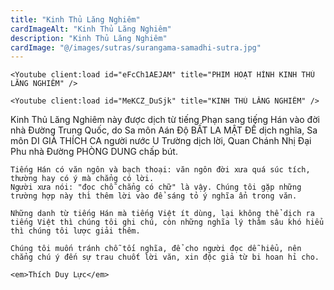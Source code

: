 ```yaml
---
title: "Kinh Thủ Lăng Nghiêm"
cardImageAlt: "Kinh Thủ Lăng Nghiêm"
description: "Kinh Thủ Lăng Nghiêm"
cardImage: "@/images/sutras/surangama-samadhi-sutra.jpg"
---
```


<div className="grid xl:grid-cols-8 lg:grid-cols-8 md:grid-cols-2 sm:grid-cols-2 xs:grid-cols-1 gap-8 bg-body dark:bg-darkmode-body">

  <div className="lg:col-span-5 md:col-span-1">

    <Youtube client:load id="eFcCh1AEJAM" title="PHIM HOẠT HÌNH KINH THỦ LĂNG NGHIÊM" />

  </div>

  <div className="lg:col-span-3 md:col-span-1">

  </div>

</div>

<div className="grid xl:grid-cols-8 lg:grid-cols-8 md:grid-cols-2 sm:grid-cols-2 xs:grid-cols-1 gap-8 bg-body dark:bg-darkmode-body">

  <div className="lg:col-span-5 md:col-span-1">

    <Youtube client:load id="MeKCZ_DuSjk" title="KINH THỦ LĂNG NGHIÊM" />

  </div>

  <div className="lg:col-span-3 md:col-span-1">
    Kinh Thủ Lăng Nghiêm này được dịch từ tiếng Phạn sang tiếng Hán vào đời nhà Đường Trung Quốc, do Sa môn Aán Độ BẤT LA MẬT ĐẾ dịch nghĩa, Sa môn DI GIÀ THÍCH CA người nước U Trường dịch lời, Quan Chánh Nhị Đại Phu nhà Đường PHÒNG DUNG chấp bút.

    Tiếng Hán có văn ngôn và bạch thoại: văn ngôn đời xưa quá súc tích, thường hay có ý mà chẳng có lời.
    Người xưa nói: "đọc chỗ chẳng có chữ" là vậy. Chúng tôi gặp những trường hợp này thì thêm lời vào để sáng tỏ ý nghĩa ẩn trong văn.

    Những danh từ tiếng Hán mà tiếng Việt ít dùng, lại không thể dịch ra tiếng Việt thì chúng tôi ghi chú, còn những nghĩa lý thâm sâu khó hiểu thì chúng tôi lược giải thêm.

    Chúng tôi muốn tránh chỗ tối nghĩa, để cho người đọc dễ hiểu, nên chẳng chú ý đến sự trau chuốt lời văn, xin độc giả từ bi hoan hỉ cho.

    <em>Thích Duy Lực</em>

  </div>

</div>
